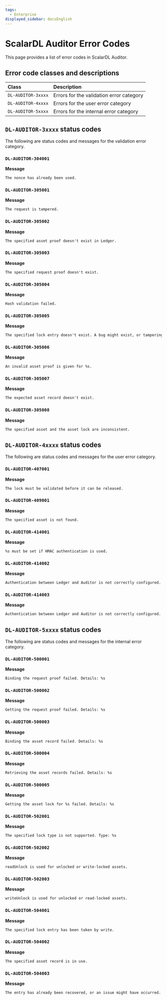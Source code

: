 ```yaml
---
tags:
  - Enterprise
displayed_sidebar: docsEnglish
---
```


# ScalarDL Auditor Error Codes

This page provides a list of error codes in ScalarDL Auditor.

## Error code classes and descriptions

| Class              | Description                              |
|:-------------------|:-----------------------------------------|
| `DL-AUDITOR-3xxxx` | Errors for the validation error category |
| `DL-AUDITOR-4xxxx` | Errors for the user error category       |
| `DL-AUDITOR-5xxxx` | Errors for the internal error category   |

## `DL-AUDITOR-3xxxx` status codes

The following are status codes and messages for the validation error category.

### `DL-AUDITOR-304001`

**Message**

```markdown
The nonce has already been used.
```

### `DL-AUDITOR-305001`

**Message**

```markdown
The request is tampered.
```

### `DL-AUDITOR-305002`

**Message**

```markdown
The specified asset proof doesn't exist in Ledger.
```

### `DL-AUDITOR-305003`

**Message**

```markdown
The specified request proof doesn't exist.
```

### `DL-AUDITOR-305004`

**Message**

```markdown
Hash validation failed.
```

### `DL-AUDITOR-305005`

**Message**

```markdown
The specified lock entry doesn't exist. A bug might exist, or tampering might have occurred.
```

### `DL-AUDITOR-305006`

**Message**

```markdown
An invalid asset proof is given for %s.
```

### `DL-AUDITOR-305007`

**Message**

```markdown
The expected asset record doesn't exist.
```

### `DL-AUDITOR-305008`

**Message**

```markdown
The specified asset and the asset lock are inconsistent.
```

## `DL-AUDITOR-4xxxx` status codes

The following are status codes and messages for the user error category.

### `DL-AUDITOR-407001`

**Message**

```markdown
The lock must be validated before it can be released.
```

### `DL-AUDITOR-409001`

**Message**

```markdown
The specified asset is not found.
```

### `DL-AUDITOR-414001`

**Message**

```markdown
%s must be set if HMAC authentication is used.
```

### `DL-AUDITOR-414002`

**Message**

```markdown
Authentication between Ledger and Auditor is not correctly configured. Set %s along with a private key with %s or %s if you use digital signature authentication.
```

### `DL-AUDITOR-414003`

**Message**

```markdown
Authentication between Ledger and Auditor is not correctly configured. Set %s if you use HMAC authentication.
```

## `DL-AUDITOR-5xxxx` status codes

The following are status codes and messages for the internal error category.

### `DL-AUDITOR-500001`

**Message**

```markdown
Binding the request proof failed. Details: %s
```

### `DL-AUDITOR-500002`

**Message**

```markdown
Getting the request proof failed. Details: %s
```

### `DL-AUDITOR-500003`

**Message**

```markdown
Binding the asset record failed. Details: %s
```

### `DL-AUDITOR-500004`

**Message**

```markdown
Retrieving the asset records failed. Details: %s
```

### `DL-AUDITOR-500005`

**Message**

```markdown
Getting the asset lock for %s failed. Details: %s
```

### `DL-AUDITOR-502001`

**Message**

```markdown
The specified lock type is not supported. Type: %s
```

### `DL-AUDITOR-502002`

**Message**

```markdown
readUnlock is used for unlocked or write-locked assets.
```

### `DL-AUDITOR-502003`

**Message**

```markdown
writeUnlock is used for unlocked or read-locked assets.
```

### `DL-AUDITOR-504001`

**Message**

```markdown
The specified lock entry has been taken by write.
```

### `DL-AUDITOR-504002`

**Message**

```markdown
The specified asset record is in use.
```

### `DL-AUDITOR-504003`

**Message**

```markdown
The entry has already been recovered, or an issue might have occurred.
```

